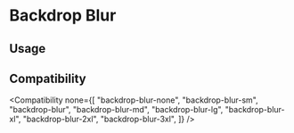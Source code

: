 
# Backdrop Blur

## Usage

<Usage />

## Compatibility

<Compatibility
  none={[
    "backdrop-blur-none",
    "backdrop-blur-sm",
    "backdrop-blur",
    "backdrop-blur-md",
    "backdrop-blur-lg",
    "backdrop-blur-xl",
    "backdrop-blur-2xl",
    "backdrop-blur-3xl",
  ]}
/>
